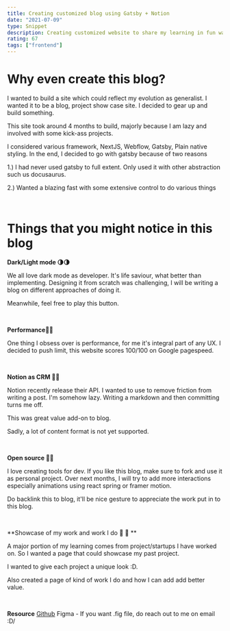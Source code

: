 ```yaml
---
title: Creating customized blog using Gatsby + Notion
date: "2021-07-09"
type: Snippet
description: Creating customized website to share my learning in fun way
rating: 67
tags: ["frontend"]
---
```



# Why even create this blog?

I wanted to build a site which could reflect my evolution as generalist. I wanted it to be a blog, project show case site. I decided to gear up and build something.

This site took around 4 months to build, majorly because I am lazy and involved with some kick-ass projects.

I considered various framework, NextJS, Webflow, Gatsby, Plain native styling. In the end, I decided to go with gatsby because of two reasons

1.) I had never used gatsby to full extent. Only used it with other abstraction such us docusaurus.

2.) Wanted a blazing fast with some extensive control to do various things

<br />

# Things that you might notice in this blog

**Dark/Light mode 🌗🌗**

We all love dark mode as developer. It's life saviour, what better than implementing. Designing it from scratch was challenging, I will be writing a blog on different approaches of doing it.

Meanwhile, feel free to play this button.

<div style={{ display: "flex", justifyContent: "center", margin: "60px 0" }}>
  <ThemeToggle />
</div>

<br />

**Performance🚀🚀**

One thing I obsess over is performance, for me it's integral part of any UX. I decided to push limit, this website scores 100/100 on Google pagespeed.

<br />

**Notion as CRM 📖📖**

Notion recently release their API. I wanted to use to remove friction from writing a post. I'm somehow lazy.
Writing a markdown and then committing turns me off.

This was great value add-on to blog.

Sadly, a lot of content format is not yet supported.

<br />

**Open source 🥰🥰**

I love creating tools for dev. If you like this blog, make sure to fork and use it as personal project.
Over next months, I will try to add more interactions especially animations using react spring or framer motion.

Do backlink this to blog, it'll be nice gesture to appreciate the work put in to this blog.

<br />

**Showcase of my work and work I do 💫 💫 **

A major portion of my learning comes from project/startups I have worked on. So I wanted a page that could showcase my past project.

I wanted to give each project a unique look :D.

Also created a page of kind of work I do and how I can add add better value.

<br />

**Resource**
[Github](https://github.com/himanshu-dixit/personal-gatsby-website)
Figma - If you want .fig file, do reach out to me on email :D/
